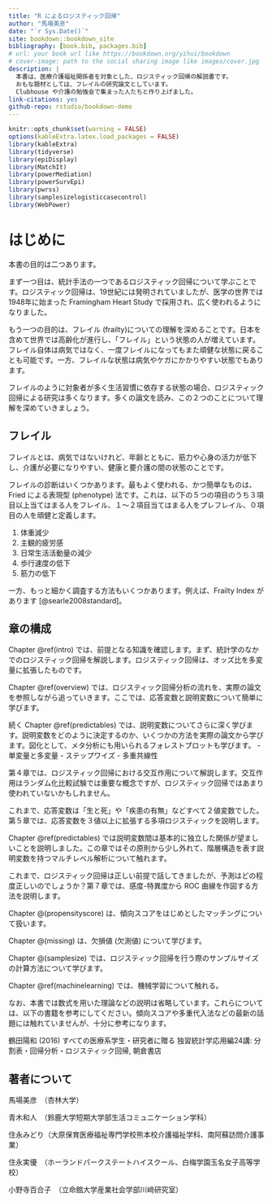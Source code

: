 ```yaml
--- 
title: "R によるロジスティック回帰"
author: "馬場美彦"
date: "`r Sys.Date()`"
site: bookdown::bookdown_site
bibliography: [book.bib, packages.bib]
# url: your book url like https://bookdown.org/yihui/bookdown
# cover-image: path to the social sharing image like images/cover.jpg
description: |
  本書は、医療介護福祉関係者を対象とした、ロジスティック回帰の解説書です。
  おもな題材としては、フレイルの研究論文としています。
  Clubhouse や介護の勉強会で集まった人たちと作り上げました。
link-citations: yes
github-repo: rstudio/bookdown-demo
---
```

```r
knitr::opts_chunk$set(warning = FALSE)
options(kableExtra.latex.load_packages = FALSE)
library(kableExtra)
library(tidyverse)
library(epiDisplay)
library(MatchIt)
library(powerMediation)
library(powerSurvEpi)
library(pwrss)
library(samplesizelogisticcasecontrol)
library(WebPower)
```

# はじめに  {- #preface}

本書の目的は二つあります。

まず一つ目は、統計手法の一つであるロジスティック回帰について学ぶことです。ロジスティック回帰は、19世紀には発明されていましたが、医学の世界では 1948年に始まった Framingham Heart Study で採用され、広く使われるようになりました。

もう一つの目的は、フレイル (frailty)\index{ふれいる@フレイル}についての理解を深めることです。日本を含めて世界では高齢化が進行し、「フレイル」という状態の人が増えています。フレイル自体は病気ではなく、一度フレイルになってもまた頑健な状態に戻ることも可能です。一方、フレイルな状態は病気やケガにかかりやすい状態でもあります。

フレイルのように対象者が多く生活習慣に依存する状態の場合、ロジスティック回帰による研究は多くなります。多くの論文を読み、この２つのことについて理解を深めていきましょう。

## フレイル  {- #frailty}

フレイルとは、病気ではないけれど、年齢とともに、筋力や心身の活力が低下し、介護が必要になりやすい、健康と要介護の間の状態のことです。

フレイルの診断はいくつかあります。最もよく使われる、かつ簡単なものは、Fried による表現型 (phenotype) 法です。これは、以下の５つの項目のうち３項目以上当てはまる人をフレイル、１〜２項目当てはまる人をプレフレイル、０項目の人を頑健と定義します。

1. 体重減少
2. 主観的疲労感
3. 日常生活活動量の減少
4. 歩行速度の低下
5. 筋力の低下

一方、もっと細かく調査する方法もいくつかあります。例えば、Frailty Index があります [@searle2008standard]。

## 章の構成  {- #contents}

Chapter \@ref(intro) では、前提となる知識を確認します。まず、統計学のなかでのロジスティック回帰を解説します。ロジスティック回帰は、オッズ比を多変量に拡張したものです。

Chapter \@ref(overview) では、ロジスティック回帰分析の流れを、実際の論文を参照しながら追っていきます。ここでは、応答変数と説明変数について簡単に学びます。

続く Chapter \@ref(predictables) では、説明変数についてさらに深く学びます。説明変数をどのように決定するのか、いくつかの方法を実際の論文から学びます。図化として、メタ分析にも用いられるフォレストプロットも学びます。
 - 単変量と多変量
 - ステップワイズ
 - 多重共線性

第４章では、ロジスティック回帰における交互作用について解説します。交互作用はランダム化比較試験では重要な概念ですが、ロジスティック回帰ではあまり使われていないかもしれません。

これまで、応答変数は「生と死」や「疾患の有無」などすべて２値変数でした。第５章では、応答変数を３値以上に拡張する多項ロジスティックを説明します。

Chapter \@ref(predictables) では説明変数間は基本的に独立した関係が望ましいことを説明しました。この章ではその原則から少し外れて、階層構造を表す説明変数を持つマルチレベル解析について触れます。

これまで、ロジスティック回帰は正しい前提で話してきましたが、予測はどの程度正しいのでしょうか？第７章では、感度-特異度から ROC 曲線を作図する方法を説明します。

Chapter \@(propensityscore) は、傾向スコアをはじめとしたマッチングについて扱います。

Chapter \@(missing) は、欠損値 (欠測値) について学びます。

Chapter \@(samplesize) では、ロジスティック回帰を行う際のサンプルサイズの計算方法について学びます。

Chapter \@ref(machinelearning) では、機械学習について触れる。

なお、本書では数式を用いた理論などの説明は省略しています。これらについては、以下の書籍を参考にしてください。傾向スコアや多重代入法などの最新の話題には触れていませんが、十分に参考になります。

鶴田陽和 (2016) すべての医療系学生・研究者に贈る 独習統計学応用編24講: 分割表・回帰分析・ロジスティック回帰, 朝倉書店


## 著者について  {- #authors}

馬場美彦　（杏林大学）

青木和人　（鈴鹿大学短期大学部生活コミュニケーション学科）

住永みどり（大原保育医療福祉専門学校熊本校介護福祉学科、南阿蘇訪問介護事業）

住永実優　（ホーランドパークステートハイスクール、白梅学園玉名女子高等学校）

小野寺百合子　（立命館大学産業社会学部川﨑研究室）

